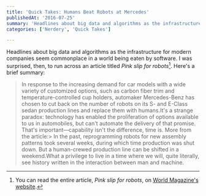 ```yaml
---
title: 'Quick Takes: Humans Beat Robots at Mercedes'
publishedAt: '2016-07-25'
summary: 'Headlines about big data and algorithms as the infrastructure for modern companies seem commonplace in a world being eaten by software. I was surprised, then, to run across an article titled Pink slip...'
categories: ['Nerdery', 'Quick Takes']

---
```


Headlines about big data and algorithms as the infrastructure for modern companies seem commonplace in a world being eaten by software. I was surprised, then, to run across an article titled *Pink slip for robots*[^1]. Here's a brief summary:

> In response to the increasing demand for car models with a wide variety of customized options, such as carbon fiber trim and temperature-controlled cup holders, automaker Mercedes-Benz has chosen to cut back on the number of robots on its S- and E-Class sedan production lines and replace them with humans.It's a strange paradox: technology has enabled the proliferation of options available to us in automobiles, but can't automate the delivery of that promise. That's important—capability isn't the difference, time is. More from the article:> In the past, reprogramming robots for new assembly patterns took several weeks, during which time production was shut down. But a human-crewed production line can be shifted in a weekend.What a privilege to live in a time where we will, quite literally, see history written in the interaction between man and machine.

[^1]: You can read the entire article, *Pink slip for robots*, on [World Magazine's website](https://world.wng.org/2016/03/pink_slip_for_robots).
